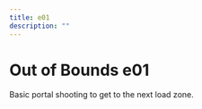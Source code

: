 ---
title: e01
description: ""
---

# Out of Bounds e01


<Tabs queryString="tab" defaultValue="beginner" className="tabs tabs--block">
<TabItem value="beginner" label="Beginner" attributes={{className: "beginner"}}>

Basic portal shooting to get to the next load zone.

<YouTube url="https://youtu.be/KEowVV7jflI"/>

</TabItem>
</Tabs>
